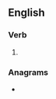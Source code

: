 {{also|énervâtes}}

==English==

===Verb===
{{head|en|verb form}}

# {{en-third-person singular of|enervate}}

===Anagrams===
* {{l|en|venerates}}